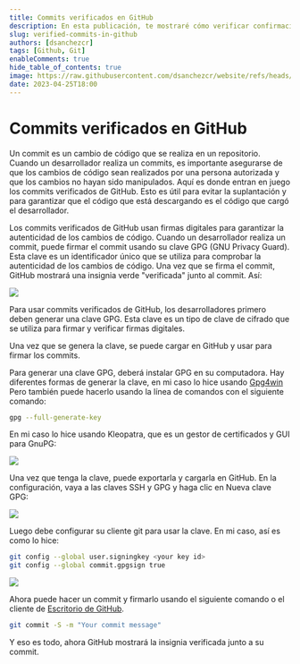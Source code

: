 ```yaml
---
title: Commits verificados en GitHub
description: En esta publicación, te mostraré cómo verificar confirmaciones en GitHub usando claves GPG
slug: verified-commits-in-github
authors: [dsanchezcr]
tags: [Github, Git]
enableComments: true
hide_table_of_contents: true
image: https://raw.githubusercontent.com/dsanchezcr/website/refs/heads/main/static/img/blog/2023-04-25-GHVerifiedCommits/VerifiedCommits.jpg
date: 2023-04-25T18:00
---
```

# Commits verificados en GitHub

Un commit es un cambio de código que se realiza en un repositorio. Cuando un desarrollador realiza un commits, es importante asegurarse de que los cambios de código sean realizados por una persona autorizada y que los cambios no hayan sido manipulados. Aquí es donde entran en juego los commits verificados de GitHub. Esto es útil para evitar la suplantación y para garantizar que el código que está descargando es el código que cargó el desarrollador.
<!--truncate-->
Los commits verificados de GitHub usan firmas digitales para garantizar la autenticidad de los cambios de código. Cuando un desarrollador realiza un commit, puede firmar el commit usando su clave GPG (GNU Privacy Guard). Esta clave es un identificador único que se utiliza para comprobar la autenticidad de los cambios de código. Una vez que se firma el commit, GitHub mostrará una insignia verde "verificada" junto al commit. Así:

![](pathname:///img/blog/2023-04-25-GHVerifiedCommits/VerifiedCommits.jpg)

Para usar commits verificados de GitHub, los desarrolladores primero deben generar una clave GPG. Esta clave es un tipo de clave de cifrado que se utiliza para firmar y verificar firmas digitales.

Una vez que se genera la clave, se puede cargar en GitHub y usar para firmar los commits.

Para generar una clave GPG, deberá instalar GPG en su computadora. Hay diferentes formas de generar la clave, en mi caso lo hice usando [Gpg4win](https://www.gpg4win.org) Pero también puede hacerlo usando la línea de comandos con el siguiente comando:

```bash
gpg --full-generate-key
```

En mi caso lo hice usando Kleopatra, que es un gestor de certificados y GUI para GnuPG:

![](pathname:///img/blog/2023-04-25-GHVerifiedCommits/Kleopatra.jpg)

Una vez que tenga la clave, puede exportarla y cargarla en GitHub. En la configuración, vaya a las claves SSH y GPG y haga clic en Nueva clave GPG:

![](pathname:///img/blog/2023-04-25-GHVerifiedCommits/GHSettingsGPG.jpg)

Luego debe configurar su cliente git para usar la clave. En mi caso, así es como lo hice:

```bash
git config --global user.signingkey <your key id>
git config --global commit.gpgsign true
```

![](pathname:///img/blog/2023-04-25-GHVerifiedCommits/GitConfig.jpg)

Ahora puede hacer un commit y firmarlo usando el siguiente comando o el cliente de [Escritorio de GitHub](https://desktop.github.com).

```bash
git commit -S -m "Your commit message"
```

Y eso es todo, ahora GitHub mostrará la insignia verificada junto a su commit.